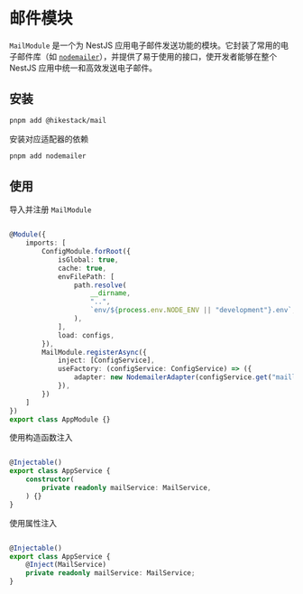 
# 邮件模块

```MailModule``` 是一个为 NestJS 应用电子邮件发送功能的模块。它封装了常用的电子邮件库（如 [```nodemailer```](https://github.com/nodemailer/nodemailer)），并提供了易于使用的接口，使开发者能够在整个 NestJS 应用中统一和高效发送电子邮件。

## 安装

```sh npm2yarn
pnpm add @hikestack/mail
```

<Callout type="info">
安装对应适配器的依赖
</Callout>

```sh npm2yarn
pnpm add nodemailer
```

## 使用

导入并注册 ```MailModule```

```ts showLineNumbers filename="app.module.ts" {20-25}

@Module({
	imports: [
		ConfigModule.forRoot({
			isGlobal: true,
			cache: true,
			envFilePath: [
				path.resolve(
					__dirname,
					"..",
					`env/${process.env.NODE_ENV || "development"}.env`,
				),
			],
			load: configs,
		}),
		MailModule.registerAsync({
			inject: [ConfigService],
			useFactory: (configService: ConfigService) => ({
				adapter: new NodemailerAdapter(configService.get("maill")),
			}),
		})
	]
})
export class AppModule {}
```

使用构造函数注入

```ts showLineNumbers filename="app.service.ts" {7}

@Injectable()
export class AppService {
	constructor(
		private readonly mailService: MailService,
	) {}
}
```

使用属性注入

```ts showLineNumbers filename="app.service.ts" {6,7}

@Injectable()
export class AppService {
    @Inject(MailService)
	private readonly mailService: MailService;
}
```